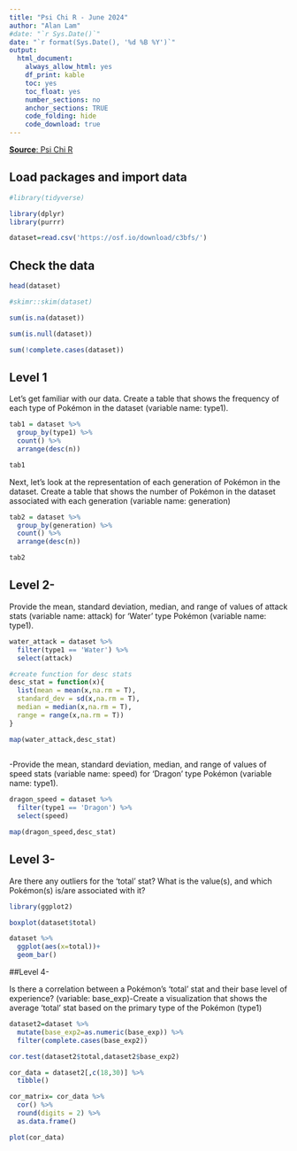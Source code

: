 ```yaml
---
title: "Psi Chi R - June 2024"
author: "Alan Lam"
#date: "`r Sys.Date()`"
date: "`r format(Sys.Date(), '%d %B %Y')`" 
output:
  html_document:
    always_allow_html: yes
    df_print: kable
    toc: yes
    toc_float: yes
    number_sections: no
    anchor_sections: TRUE
    code_folding: hide
    code_download: true
---
```


[**Source**: Psi Chi R](https://osf.io/3h4ge/)

## Load packages and import data

```r
#library(tidyverse)

library(dplyr)
library(purrr)

dataset=read.csv('https://osf.io/download/c3bfs/')
```

## Check the data

```r
head(dataset)

#skimr::skim(dataset)
```

```r
sum(is.na(dataset))

sum(is.null(dataset))

sum(!complete.cases(dataset))
```

## Level 1

Let’s get familiar with our data. Create a table that shows the frequency of each type of Pokémon in the dataset (variable name: type1). 

```r
tab1 = dataset %>% 
  group_by(type1) %>% 
  count() %>% 
  arrange(desc(n))

tab1
```

Next, let’s look at the representation of each generation of Pokémon in the dataset. Create a table that shows the number of Pokémon in the dataset associated with each generation (variable name: generation)
```r
tab2 = dataset %>% 
  group_by(generation) %>% 
  count() %>% 
  arrange(desc(n))

tab2
```


## Level 2-

Provide the mean, standard deviation, median, and range of values of attack stats (variable name: attack) for ‘Water’ type Pokémon (variable name: type1). 

```r
water_attack = dataset %>% 
  filter(type1 == 'Water') %>% 
  select(attack)

#create function for desc stats
desc_stat = function(x){
  list(mean = mean(x,na.rm = T),
  standard_dev = sd(x,na.rm = T),
  median = median(x,na.rm = T),
  range = range(x,na.rm = T))
}

map(water_attack,desc_stat)
  
```

-Provide the mean, standard deviation, median, and range of values of speed stats (variable name: speed) for ‘Dragon’ type Pokémon (variable name: type1). 

```r
dragon_speed = dataset %>% 
  filter(type1 == 'Dragon') %>% 
  select(speed)

map(dragon_speed,desc_stat)


```

## Level 3-

Are there any outliers for the ‘total’ stat? What is the value(s), and which Pokémon(s) is/are associated with it?
```r
library(ggplot2)

boxplot(dataset$total)

dataset %>% 
  ggplot(aes(x=total))+
  geom_bar()

```

##Level 4-

Is there a correlation between a Pokémon’s ‘total’ stat and their base level of experience? (variable: base_exp)-Create a visualization that shows the average ‘total’ stat based on the primary type of the Pokémon (type1)

```r
dataset2=dataset %>% 
  mutate(base_exp2=as.numeric(base_exp)) %>% 
  filter(complete.cases(base_exp2))

cor.test(dataset2$total,dataset2$base_exp2)

```

```r
cor_data = dataset2[,c(18,30)] %>% 
  tibble()

cor_matrix= cor_data %>% 
  cor() %>% 
  round(digits = 2) %>% 
  as.data.frame()

plot(cor_data)
```

